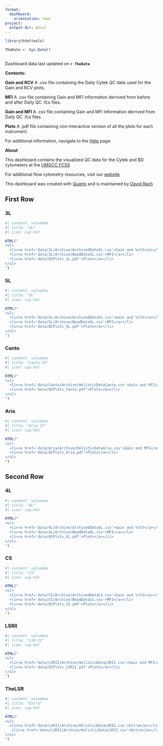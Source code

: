 ```yaml
---
format:
  dashboard:
    orientation: rows
project:
  output-dir: docs/
---
```


```r
library(htmltools)
```

```r
TheDate <- Sys.Date()
```

## {.sidebar}
Dashboard data last updated on **`r TheDate`**

**Contents:**

**Gain and RCV** A .csv file containing the Daily Cytek QC data used for the Gain and RCV plots. 

**MFI** A .csv file containing Gain and MFI information derrived from before and after Daily QC .fcs files. 

**Gain and MFI** A .csv file containing Gain and MFI information derrived from Daily QC .fcs files.

**Plots** A .pdf file containing non-interactive version of all the plots for each instrument.

For additional information, navigate to the [Help](https://umgccfcss.github.io/InstrumentQC/help) page.

**About**

This dashboard contains the visualized QC data for the Cytek and BD cytometers at the [UMGCC FCSS](https://www.medschool.umaryland.edu/cibr/core/umgccc_flow/)

For additional flow cytometry resources, visit our [website](https://sites.google.com/view/umgcccflow/home)

This dashboard was created with [Quarto](https://quarto.org/) and is maintained by [David Rach](https://github.com/DavidRach)


## First Row {height="50%"}

### 3L {width="50%"}

::: {.card title="" width="33%"}

:::

```r
#| content: valuebox
#| title: "3L"
#| icon: cup-hot

HTML("
<ul>
  <li><a href='data/3L/Archive/ArchivedData3L.csv'>Gain and %rCV</a></li>
  <li><a href='data/3L/Archive/BeadData3L.csv'>MFI</a></li>
  <li><a href='data/QCPlots_3L.pdf'>Plots</a></li>
</ul>
")
```

### 5L {width="50%"}

::: {.card title="" width="33%"}

:::

```r
#| content: valuebox
#| title: "5L"
#| icon: cup-hot

HTML("
<ul>
  <li><a href='data/5L/Archive/ArchivedData5L.csv'>Gain and %rCV</a></li>
  <li><a href='data/5L/Archive/BeadData5L.csv'>MFI</a></li>
  <li><a href='data/QCPlots_5L.pdf'>Plots</a></li>
</ul>
")
```

### Canto {width="50%"}

::: {.card title="" width="33%"}

:::

```r
#| content: valuebox
#| title: "Canto II"
#| icon: cup-hot

HTML("
<ul>
  <li><a href='data/Canto/Archive/HolisticDataCanto.csv'>Gain and MFI</a></li>
  <li><a href='data/QCPlots_Canto.pdf'>Plots</a></li>
</ul>
")
```

### Aria {width="50%"}

::: {.card title="" width="33%"}

:::

```r
#| content: valuebox
#| title: "Aria II"
#| icon: cup-hot

HTML("
<ul>
  <li><a href='data/Aria/Archive/HolisticDataAria.csv'>Gain and MFI</a></li>
  <li><a href='data/QCPlots_Aria.pdf'>Plots</a></li>
</ul>
")
```




## Second Row {height="50%"}

### 4L {width="50%"}

```r
#| content: valuebox
#| title: "4L"
#| icon: cup-hot

HTML("
<ul>
  <li><a href='data/4L/Archive/ArchivedData4L.csv'>Gain and %rCV</a></li>
  <li><a href='data/4L/Archive/BeadData4L.csv'>MFI</a></li>
  <li><a href='data/QCPlots_4L.pdf'>Plots</a></li>
</ul>
")
```

::: {.card title="" width="33%"}

:::

### CS {width="50%"}

```r
#| content: valuebox
#| title: "CS"
#| icon: cup-hot

HTML("
<ul>
  <li><a href='data/CS/Archive/ArchivedDataCS.csv'>Gain and %rCV</a></li>
  <li><a href='data/CS/Archive/BeadDataCS.csv'>MFI</a></li>
  <li><a href='data/QCPlots_CS.pdf'>Plots</a></li>
</ul>
")
```

::: {.card title="" width="33%"}

:::

### LSRII {width="50%"}

```r
#| content: valuebox
#| title: "LSR-II"
#| icon: cup-hot

HTML("
<ul>
  <li><a href='data/LSRII/Archive/HolisticDataLSRII.csv'>Gain and MFI</a></li>
  <li><a href='data/QCPlots_LSRII.pdf'>Plots</a></li>
</ul>
")
```

::: {.card title="" width="33%"}

:::

### TheLSR {width="50%"}

```r
#| content: valuebox
#| title: "Extra"
#| icon: cup-hot

HTML("
<ul>
  <li><a href='data/LSRII/Archive/HolisticDataLSRII.csv'>Extra</a></li>
   <li><a href='data/LSRII/Archive/HolisticDataLSRII.csv'>Extra</a></li>
</ul>
")

```

::: {.card title="" width="33%"}

:::
 